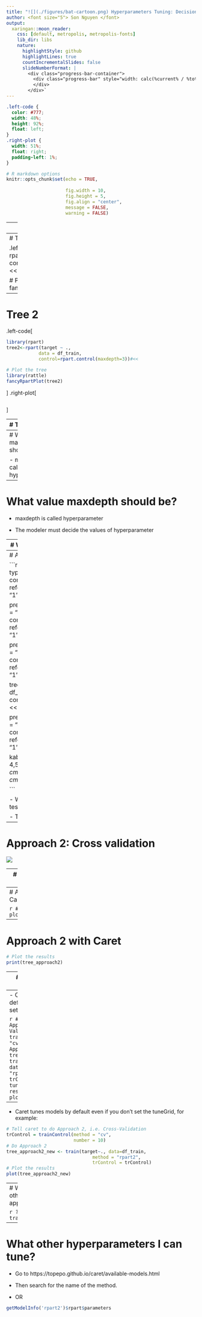 ```yaml
---
title: "![](./figures/bat-cartoon.png) Hyperparameters Tuning: Decision Tree"
author: <font size="5"> Son Nguyen </font>
output:
  xaringan::moon_reader:
    css: [default, metropolis, metropolis-fonts]
    lib_dir: libs
    nature:
      highlightStyle: github
      highlightLines: true
      countIncrementalSlides: false
      slideNumberFormat: |
        <div class="progress-bar-container">
          <div class="progress-bar" style="width: calc(%current% / %total% * 100%);">
          </div>
        </div>`
---
```


<style>

.remark-slide-content {
  background-color: #FFFFFF;
  border-top: 80px solid #F9C389;
  font-size: 17px;
  font-weight: 300;
  line-height: 1.5;
  padding: 1em 2em 1em 2em
}

.inverse {
  background-color: #696767;
  border-top: 80px solid #696767;
  text-shadow: none;
  background-image: url(https://github.com/goodekat/presentations/blob/master/2019-isugg-gganimate-spooky/figures/spider.png?raw=true);
	background-position: 50% 75%;
  background-size: 150px;
}

.your-turn{
  background-color: #8C7E95;
  border-top: 80px solid #F9C389;
  text-shadow: none;
  background-image: url(https://github.com/goodekat/presentations/blob/master/2019-isugg-gganimate-spooky/figures/spider.png?raw=true);
	background-position: 95% 90%;
  background-size: 75px;
}

.title-slide {
  background-color: #F9C389;
  border-top: 80px solid #F9C389;
  background-image: none;
}

.title-slide > h1  {
  color: #111111;
  font-size: 40px;
  text-shadow: none;
  font-weight: 400;
  text-align: left;
  margin-left: 15px;
  padding-top: 80px;
}
.title-slide > h2  {
  margin-top: -25px;
  padding-bottom: -20px;
  color: #111111;
  text-shadow: none;
  font-weight: 300;
  font-size: 35px;
  text-align: left;
  margin-left: 15px;
}
.title-slide > h3  {
  color: #111111;
  text-shadow: none;
  font-weight: 300;
  font-size: 25px;
  text-align: left;
  margin-left: 15px;
  margin-bottom: -30px;
}

</style>

```css
.left-code {
  color: #777;
  width: 48%;
  height: 92%;
  float: left;
}
.right-plot {
  width: 51%;
  float: right;
  padding-left: 1%;
}
```

```r

# R markdown options
knitr::opts_chunk$set(echo = TRUE, 
                      
                      fig.width = 10,
                      fig.height = 5,
                      fig.align = "center", 
                      message = FALSE,
                      warning = FALSE)

```

---
# Data Preparation

```r
library(tidyverse)
library(rpart)
df = read_csv("../data/titanic.csv")

# Set the target variable
names(df)[8] <- 'target'

# Remove some columns
df <- df %>% select(-PassengerId, -Ticket, -Name, -Cabin)

# Correct variables' types
df$target <- factor(df$target)
df$Pclass = factor(df$Pclass)
df$Sex <- factor(df$Sex)
df$Embarked <- factor(df$Embarked)

# Handle missing values
df$Age[is.na(df$Age)] = mean(df$Age, na.rm = TRUE)

df = drop_na(df)

# Split the data to train and test
library(caret)
set.seed(00000)
splitIndex <- createDataPartition(df$target, p = .90, 
                                  list = FALSE)
df_train <- df[ splitIndex,]
df_test <- df[-splitIndex,]
```

---
# Tree 1

.left-code[
```r
library(rpart)
tree1<-rpart(target ~ ., 
            data = df_train,
            control=rpart.control(maxdepth=2))#<<

# Plot the tree
library(rattle)
fancyRpartPlot(tree1)
```
]
.right-plot[
```r
```
]

---
# Tree 2

.left-code[
```r
library(rpart)
tree2<-rpart(target ~ ., 
            data = df_train,
            control=rpart.control(maxdepth=3))#<<

# Plot the tree
library(rattle)
fancyRpartPlot(tree2)
```
]
.right-plot[
```r
```
]

---
# Tree 3

.left-code[
```r
library(rpart)
tree3<-rpart(target ~ ., 
            data = df_train,
            control=rpart.control(maxdepth=5))#<<

# Plot the tree
library(rattle)
fancyRpartPlot(tree3)
```
]
.right-plot[
```r
```
]



---
# What value maxdepth should be?

- maxdepth is called hyperparameter

---
# What value maxdepth should be?

- maxdepth is called hyperparameter

- The modeler must decide the values of hyperparameter

---
# What value maxdepth should be?

- maxdepth is called hyperparameter

- The modeler must decide the values of hyperparameter

- What is the best value for maxdepth? 


---
# Approach 1:  Test them on the test

```r
pred1 <- predict(tree1, df_test, type = "class")
cm1 <- confusionMatrix(data = pred1, reference = df_test$target, positive = "1")

pred2 <- predict(tree2, df_test, type = "class")
cm2 <- confusionMatrix(data = pred2, reference = df_test$target, positive = "1")

pred3 <- predict(tree3, df_test, type = "class")
cm3 <- confusionMatrix(data = pred3, reference = df_test$target, positive = "1")

tree4<-rpart(target ~ ., 
            data = df_train,
            control=rpart.control(maxdepth=4))#<<

pred4 <- predict(tree4, df_test, type = "class")
cm4 <- confusionMatrix(data = pred4, reference = df_test$target, positive = "1")

kable(data.frame(maxdepth = c(2,3, 4,5), Accuracy=c(cm1$overall[1],
                                                 cm2$overall[1],
                                                 cm4$overall[1],
                                                 cm3$overall[1])))

```


- We cheated a little bit by using the test data for hyperparameter tuning

- This is not recommended! 

---
# Approach 2: Cross validation

![](grid_search_cross_validation.png)

---
# Approach 2 with Caret

```r
# Decide the range of the maxdepth to search for the best
tuneGrid = expand.grid(maxdepth = 2:10)

# Tell caret to do Approach 2, i.e. Cross-Validation
trControl = trainControl(method = "cv",
                         number = 10)


# Do Approach 2 
tree_approach2 <- train(target~., data=df_train, 
                                method = "rpart2", 
                                trControl = trControl,
                                tuneGrid = tuneGrid)
```

---
# Approach 2 with Caret

```r
# Plot the results
plot(tree_approach2)
```

---
# Approach 2 with Caret

```r
# Plot the results
print(tree_approach2)
```

---
# Evaluate the tuned model

- By default, the tuned model will go with the `maxdepth` that gives the highest accuracy. 

```r
pred <- predict(tree_approach2, df_test)

cm <- confusionMatrix(data = pred, reference = df_test$target, positive = "1")

cm$overall[1]
```

---
- Caret tunes models by default even if you don't set the tuneGrid

```r
# Tell caret to do Approach 2, i.e. Cross-Validation
trControl = trainControl(method = "cv",
                         number = 10)
# Do Approach 2 
tree_approach2_new <- train(target~., data=df_train, 
                                method = "rpart2", 
                                trControl = trControl,
                                tuneGrid = tuneGrid)
# Plot the results
plot(tree_approach2_new)
```

---
- Caret tunes models by default even if you don't set the tuneGrid, for example:

```r
# Tell caret to do Approach 2, i.e. Cross-Validation
trControl = trainControl(method = "cv",
                         number = 10)
# Do Approach 2 
tree_approach2_new <- train(target~., data=df_train, 
                                method = "rpart2", 
                                trControl = trControl)
# Plot the results
plot(tree_approach2_new)
```

---
# What are other approaches?

```r
?trainControl
```

---
# What other hyperparameters I can tune?

- Go to https://topepo.github.io/caret/available-models.html

- Then search for the name of the method. 

- OR


```r
getModelInfo('rpart2')$rpart$parameters
```

